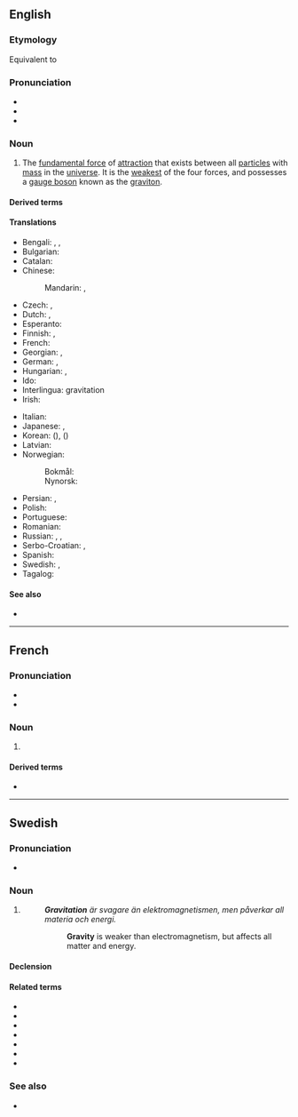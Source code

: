 {{also|Gravitation}}
==English==
{{wikipedia}}
===Etymology===
Equivalent to {{suffix|en|gravity|ation}}

===Pronunciation===
* {{IPA|/ˌɡɹævɪˈteɪʃən/|lang=en}}
* {{audio|en-us-gravitation.ogg|Audio (US)|lang=en}}
* {{rhymes|eɪʃən|lang=en}}

===Noun===
{{en-noun|-|s}}

# {{lb|en|physics}} The [[fundamental force]] of [[attraction]] that exists between all [[particle]]s with [[mass]] in the [[universe]]. It is the [[weakest]] of the four forces, and possesses a [[gauge boson]] known as the [[graviton]].

====Derived terms====
{{der2|lang=en
|quantum gravitation
|degravitation
|antigravitation
|autogravitation
|supergravitation
|gravitational
|gravitate}}

====Translations====
{{trans-top|fundamental force of attraction}}
* Bengali: {{t+|bn|অভিকর্ষ|sc=Beng}}, {{t|bn|মহাকর্ষ|sc=Beng}}, {{t|bn|মাধ্যাকর্ষণ|sc=Beng}}
* Bulgarian: {{t|bg|гравитация|f|sc=Cyrl}}
* Catalan: {{t|ca|gravitació|f}}
* Chinese:
*: Mandarin: {{t+|cmn|重力|tr=zhònglì|sc=Hani}}, {{t+|cmn|引力|tr=yǐnlì|sc=Hani}}
* Czech: {{t|cs|přitažlivost|f}}, {{t+|cs|gravitace|f}}
* Dutch: {{t+|nl|zwaartekracht|f}}, {{t+|nl|gravitatie|f}}
* Esperanto: {{t|eo|gravitada ondo}}
* Finnish: {{t+|fi|painovoima}}, {{t+|fi|gravitaatio}}
* French: {{t+|fr|gravitation|f}}
* Georgian: {{t|ka|მიზიდულობა|sc=Geor}}, {{t|ka|გრავიტაცია|sc=Geor}}
* German: {{t+|de|Schwerkraft|f}}, {{t+|de|Gravitation|f}}
* Hungarian: {{t+|hu|gravitáció}}, {{t+|hu|tömegvonzás}}
* Ido: {{t|io|gravitado}}
* Interlingua: gravitation
* Irish: {{t+|ga|imtharraingt|f}}
{{trans-mid}}
* Italian: {{t+|it|gravitazione|f}}
* Japanese: {{t+|ja|引力|tr=いんりょく, inryoku}}, {{t+|ja|重力|tr=じゅうりょく, jūryoku|sc=Jpan}}
* Korean: {{t+|ko|인력|tr=inryeok}} ({{t+|ko|引力}}), {{t+|ko|중력|tr=jungryeok}} ({{t+|ko|重力}})
* Latvian: {{t|lv|gravitācija|f}}
* Norwegian:
*: Bokmål: {{t|nb|gravitasjon|m}}
*: Nynorsk: {{t|nn|gravitasjon|m}}
* Persian: {{t+|fa|گرانش|sc=fa-Arab}}, {{t+|fa|جاذبه|sc=fa-Arab}}
* Polish: {{t+|pl|grawitacja|f}}
* Portuguese: {{t+|pt|gravitação|f}}
* Romanian: {{t+|ro|gravitație|f}}
* Russian: {{t+|ru|гравита́ция|f}}, {{t+|ru|тяготе́ние|n}}, {{t+|ru|притяже́ние|n}}
* Serbo-Croatian: {{t+|sh|gravitácija|f}}, {{t+|sh|teža|f}}
* Spanish: {{t+|es|gravitación|f}}
* Swedish: {{t+|sv|gravitation|c}}, {{t+|sv|tyngdkraft|c}}
* Tagalog: {{t|tl|karagsinan}}
{{trans-bottom}}

====See also====
* {{l|en|gravity}}

----

==French==

===Pronunciation===
* {{fr-IPA}}
* {{audio|Fr-gravitation.ogg|France|lang=fr}}

===Noun===
{{fr-noun|f}}

# {{lb|fr|physics}} {{l|en|gravitation}}

====Derived terms====
* {{l|fr|gravitationnel}}

----

==Swedish==

===Pronunciation===
* {{IPA|/ɡravɪtaˈɧuːn/|lang=sv}}

===Noun===
{{sv-noun|c}}

# {{lb|sv|physics}} {{l|en|gravitation}}
#: '''''Gravitation''' är svagare än elektromagnetismen, men påverkar all materia och energi.''
#:: '''Gravity''' is weaker than electromagnetism, but affects all matter and energy.

====Declension====
{{sv-noun-unc-irreg-c|2=gravitationen}}

====Related terms====
* {{l|sv|gravitationell}}
* {{l|sv|gravitationsfält}}
* {{l|sv|gravitationslins}}
* {{l|sv|gravitationsstrålning}}
* {{l|sv|gravitationsvåg}}
* {{l|sv|gravitera}}
* {{l|sv|graviton}}

===See also===
* {{list:fundamental interactions/sv}}